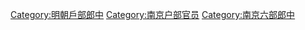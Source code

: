 [[Category:明朝戶部郎中|Category:明朝戶部郎中]]
[[Category:南京户部官员|Category:南京户部官员]]
[[Category:南京六部郎中|Category:南京六部郎中]]